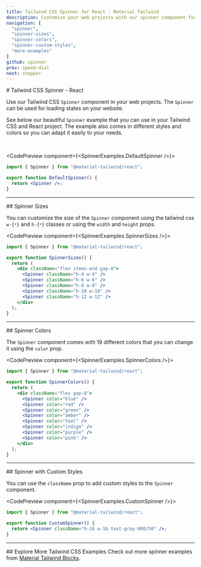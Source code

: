 ```yaml
---
title: Tailwind CSS Spinner for React - Material Tailwind
description: Customise your web projects with our spinner component for Tailwind CSS and React using Material Design guidelines.
navigation: [
  "spinner", 
  "spinner-sizes", 
  "spinner-colors",
  "spinner-custom-styles", 
  "more-examples" 
]
github: spinner
prev: speed-dial
next: stepper
---
```


<DocsTitle href="spinner">
# Tailwind CSS Spinner - React
</DocsTitle>

Use our Tailwind CSS <Code>Spinner</Code> component in your web projects. The <Code>Spinner</Code> can be used for loading states on your website.

See below our beautiful <Code>Spinner</Code> example that you can use in your Tailwind CSS and React project. The example also comes in different styles and colors so you can adapt it easily to your needs.

<br />

<CodePreview component={<SpinnerExamples.DefaultSpinner />}>
```jsx
import { Spinner } from "@material-tailwind/react";

export function DefaultSpinner() {
  return <Spinner />;
}
```
</CodePreview>

---

<DocsTitle href="spinner-sizes">
## Spinner Sizes
</DocsTitle>

You can customize the size of the <Code>Spinner</Code> component using the tailwind css <Code>w-{`*`}</Code> and <Code>h-{`*`}</Code> classes or using the <Code>width</Code> and <Code>height</Code> props.

<CodePreview component={<SpinnerExamples.SpinnerSizes />}>
```jsx
import { Spinner } from "@material-tailwind/react";

export function SpinnerSizes() {
  return (
    <div className="flex items-end gap-8">
      <Spinner className="h-4 w-4" />
      <Spinner className="h-6 w-6" />
      <Spinner className="h-8 w-8" />
      <Spinner className="h-10 w-10" />
      <Spinner className="h-12 w-12" />
    </div>
  );
}
```
</CodePreview>

---

<DocsTitle href="spinner-colors">
## Spinner Colors
</DocsTitle>

The <Code>Spinner</Code> component comes with 19 different colors that you can change it using the <Code>color</Code> prop.

<CodePreview component={<SpinnerExamples.SpinnerColors />}>
```jsx
import { Spinner } from "@material-tailwind/react";

export function SpinnerColors() {
  return (
    <div className="flex gap-8">
      <Spinner color="blue" />
      <Spinner color="red" />
      <Spinner color="green" />
      <Spinner color="amber" />
      <Spinner color="teal" />
      <Spinner color="indigo" />
      <Spinner color="purple" />
      <Spinner color="pink" />
    </div>
  );
}
```
</CodePreview>

---

<DocsTitle href="spinner-custom-styles">
## Spinner with Custom Styles
</DocsTitle>

You can use the <Code>className</Code> prop to add custom styles to the <Code>Spinner</Code> component.

<CodePreview component={<SpinnerExamples.CustomSpinner />}>
```jsx
import { Spinner } from "@material-tailwind/react";

export function CustomSpinner() {
  return <Spinner className="h-16 w-16 text-gray-900/50" />;
}
```
</CodePreview>

---


<DocsTitle href="more-examples">
## Explore More Tailwind CSS Examples
Check out more spinner examples from <a href="https://www.material-tailwind.com/blocks" target="_blank">Material Tailwind Blocks</a>.
